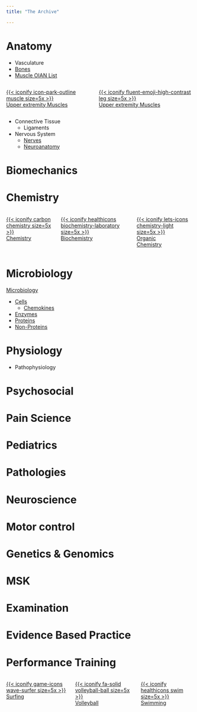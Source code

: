 ```yaml
---
title: "The Archive"

---
```


# Anatomy 

- Vasculature
- [Bones]({{< var ref-bone-index.path >}})
- [Muscle OIAN List]({{< var ref-oians.path >}})

::: {.columns}
::: {.column}
[{{< iconify icon-park-outline muscle size=5x >}} </br> Upper extremity Muscles](https://nateyomo.github.io/Yomogida-Kerstein-Lab/The%20Archive/Anatomy/Skeletal%20Muscles/OIAN.html){.btn .btn-outline-primary .btn role="button"}
:::
::: {.column}
[{{< iconify fluent-emoji-high-contrast leg size=5x >}} </br> Upper extremity Muscles](https://nateyomo.github.io/Yomogida-Kerstein-Lab/The%20Archive/Anatomy/Skeletal%20Muscles/OIAN.html){.btn .btn-outline-primary .btn role="button"}
:::
:::

- Connective Tissue
    - Ligaments
- Nervous System
    - [Nerves]({{< var ref-nerve-index.path >}})
    - [Neuroanatomy]({{< var ref-index-neuroanatomy.path >}})

# Biomechanics



# Chemistry


::: {.columns}

::: {.column}
[{{< iconify carbon chemistry size=5x >}} </br> Chemistry](){.btn .btn-outline-primary .btn role="button"}
:::

::: {.column}
[{{< iconify healthicons biochemistry-laboratory size=5x >}} </br> Biochemistry](){.btn .btn-outline-primary .btn role="button"}
:::

::: {.column}
[{{< iconify lets-icons chemistry-light size=5x >}} </br> Organic </br> Chemistry](){.btn .btn-outline-primary .btn role="button"}
:::

:::



# Microbiology

[Microbiology]({{< var ref-microbiology-index.path >}})

- [Cells]({{< var ref-microbiology-index.cell >}})
    - [Chemokines]({{< var ref-microbiology-index.chemokine >}})
- [Enzymes]({{< var ref-microbiology-index.enzyme >}})
- [Proteins]({{< var ref-microbiology-index.protein >}})
- [Non-Proteins]({{< var ref-microbiology-index.non-protein >}})


# Physiology


- Pathophysiology

# Psychosocial

# Pain Science


# Pediatrics



# Pathologies


# Neuroscience


# Motor control


# Genetics & Genomics


# MSK



# Examination


# Evidence Based Practice


# Performance Training

::: {.columns}
::: {.column}

[{{< iconify game-icons wave-surfer size=5x >}} </br> Surfing]({{< var ref-surfing-overview.path >}}){.btn .btn-outline-primary .btn role="button"}
:::
::: {.column}
[{{< iconify fa-solid volleyball-ball size=5x >}} </br> Volleyball](){.btn .btn-outline-primary .btn role="button"}


:::
::: {.column}
[{{< iconify healthicons swim size=5x >}} </br> Swimming](){.btn .btn-outline-primary .btn role="button"}
:::
:::


